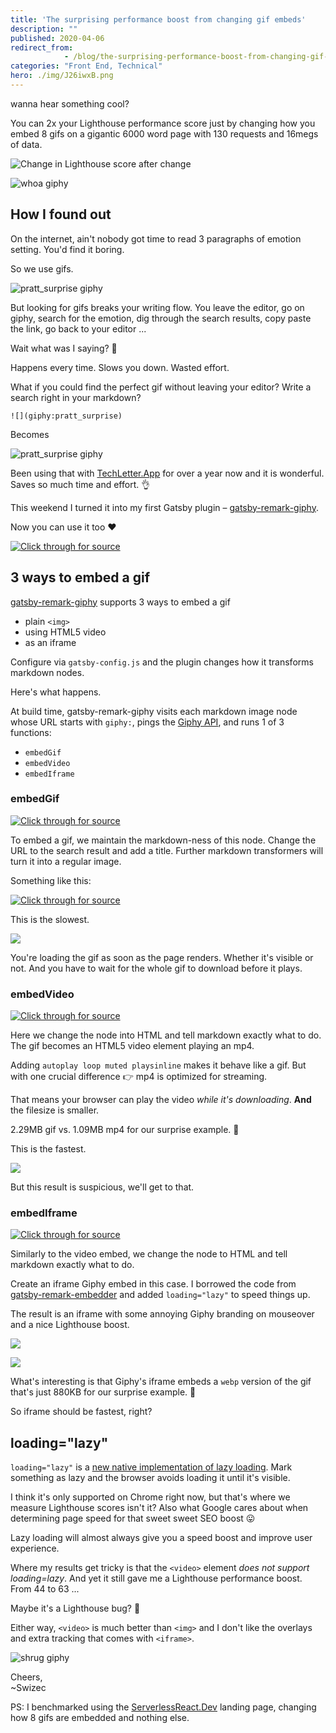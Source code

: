 ```yaml
---
title: 'The surprising performance boost from changing gif embeds'
description: ""
published: 2020-04-06
redirect_from: 
            - /blog/the-surprising-performance-boost-from-changing-gif-embeds/swizec/9365
categories: "Front End, Technical"
hero: ./img/J26iwxB.png
---
```

wanna hear something cool?





You can 2x your Lighthouse performance score just by changing how you embed 8 gifs on a gigantic 6000 word page with 130 requests and 16megs of data.



![Change in Lighthouse score after change](./img/J26iwxB.png)



![whoa giphy](./img/media-3o6gDPXMNxFhvHdcf6-giphy.gif)



## How I found out



On the internet, ain&#x27;t nobody got time to read 3 paragraphs of emotion setting. You&#x27;d find it boring.



So we use gifs.



![pratt_surprise giphy](./img/media-90F8aUepslB84-giphy.gif)



But looking for gifs breaks your writing flow. You leave the editor, go on giphy, search for the emotion, dig through the search results, copy paste the link, go back to your editor ...



Wait what was I saying? 🤔



Happens every time. Slows you down. Wasted effort.



What if you could find the perfect gif without leaving your editor? Write a search right in your markdown?



`![](giphy:pratt_surprise)`



Becomes



![pratt_surprise giphy](./img/media-90F8aUepslB84-giphy.gif)



Been using that with [TechLetter.App](https://techletter.app) for over a year now and it is wonderful. Saves so much time and effort. 👌



This weekend I turned it into my first Gatsby plugin – [gatsby-remark-giphy](https://github.com/Swizec/gatsby-remark-giphy).



Now you can use it too ❤️





[![Click through for source](./img/techletter.app-screenshot-1586186299871.png)](https://twitter.com/Swizec/status/1246595122197721088)





## 3 ways to embed a gif



[gatsby-remark-giphy](https://github.com/Swizec/gatsby-remark-giphy) supports 3 ways to embed a gif



- plain `<img>`
- using HTML5 video
- as an iframe



Configure via `gatsby-config.js` and the plugin changes how it transforms markdown nodes.



Here&#x27;s what happens.



At build time, gatsby-remark-giphy visits each markdown image node whose URL starts with `giphy:`, pings the [Giphy API](https://developers.giphy.com/), and runs 1 of 3 functions:



- `embedGif`
- `embedVideo`
- `embedIframe`



### embedGif



[![Click through for source](./img/techletter.app-screenshot-1586186176114.png)](https://carbon.now.sh/?bg=rgba(255,255,255,1)&amp;t=seti&amp;l=typescript&amp;ds=true&amp;wc=true&amp;wa=true&amp;pv=48px&amp;ph=32px&amp;ln=false&amp;code=function%20embedGif(imageNode%2C%20giphy%3A%20GIFObject)%20%7B%0A%20%20%20%20const%20search%20%3D%20imageNode.url.replace(%2F%5Egiphy%3A%2F%2C%20%22%22)%3B%0A%0A%20%20%20%20imageNode.alt%20%3D%20search%3B%0A%20%20%20%20imageNode.url%20%3D%20giphy.images.downsized_large.url%3B%0A%20%20%20%20imageNode.title%20%3D%20imageNode.title%20%7C%7C%20search%3B%0A%0A%20%20%20%20return%20imageNode%3B%0A%7D)



To embed a gif, we maintain the markdown-ness of this node. Change the URL to the search result and add a title. Further markdown transformers will turn it into a regular image.



Something like this:



[![Click through for source](./img/techletter.app-screenshot-1586186176604.png)](https://carbon.now.sh/?bg=rgba(255,255,255,1)&amp;t=seti&amp;l=html&amp;ds=true&amp;wc=true&amp;wa=true&amp;pv=48px&amp;ph=32px&amp;ln=false&amp;code=%3Cimg%20src%3D%22https%3A%2F%2Fmedia.giphy.com%2Fmedia%2F5VKbvrjxpVJCM%2Fgiphy.gif%22%20alt%3D%22search%22%20%2F%3E)



This is the slowest.



![](./img/9543257d7dd2cbf88a0009844cbe7e2900309101-68747470733a2f2f692e696d6775722e636f6d2f6c6852647169452e706e67.png)



You&#x27;re loading the gif as soon as the page renders. Whether it&#x27;s visible or not. And you have to wait for the whole gif to download before it plays.



### embedVideo



[![Click through for source](./img/YNQOHBz.png)](https://carbon.now.sh/?bg=rgba(255,255,255,1)&amp;t=seti&amp;l=typescript&amp;ds=true&amp;wc=true&amp;wa=true&amp;pv=48px&amp;ph=32px&amp;ln=false&amp;code=function%20embedVideo(imageNode%2C%20giphy%3A%20GIFObject%2C%20embedWidth)%20%7B%0A%20%20%20%20const%20srcHTML%20%3D%20%60%3Csource%20src%3D%24%7Bgiphy.images.looping.mp4%7D%20type%3D%22video%2Fmp4%22%20%2F%3E%60%3B%0A%0A%20%20%20%20imageNode.type%20%3D%20%22html%22%3B%0A%20%20%20%20imageNode.children%20%3D%20undefined%3B%0A%20%20%20%20imageNode.value%20%3D%20%60%3Cvideo%20style%3D%22margin%3A%20auto%20auto%3B%20display%3A%20block%3B%20max-width%3A%20%24%7BembedWidth%7D%22%20autoplay%20loop%20muted%20playsinline%20loading%3D%22lazy%22%3E%0A%20%20%20%20%20%20%20%20%20%20%20%20%24%7BsrcHTML%7D%0A%20%20%20%20%20%20%20%20%3C%2Fvideo%3E%60%3B%0A%0A%20%20%20%20return%20imageNode%3B%0A%7D)



Here we change the node into HTML and tell markdown exactly what to do. The gif becomes an HTML5 video element playing an mp4.



Adding `autoplay loop muted playsinline` makes it behave like a gif. But with one crucial difference 👉 mp4 is optimized for streaming.



That means your browser can play the video _while it&#x27;s downloading_. **And** the filesize is smaller.



2.29MB gif vs. 1.09MB mp4 for our surprise example. 🤯



This is the fastest.



![](./img/f04e81be56821573c3b13431282e080864c48c94-68747470733a2f2f692e696d6775722e636f6d2f6e305a32536c562e706e67.png)



But this result is suspicious, we&#x27;ll get to that.



### embedIframe



[![Click through for source](./img/5W1qqqc.png)](https://carbon.now.sh/?bg=rgba(255%2C255%2C255%2C1)&amp;t=seti&amp;wt=none&amp;l=typescript&amp;ds=true&amp;dsyoff=20px&amp;dsblur=68px&amp;wc=true&amp;wa=true&amp;pv=48px&amp;ph=32px&amp;ln=false&amp;fl=1&amp;fm=Hack&amp;fs=14px&amp;lh=133%25&amp;si=false&amp;es=2x&amp;wm=false&amp;code=function%2520embedIframe(imageNode%252C%2520giphy%253A%2520GIFObject%252C%2520embedWidth)%2520%257B%250A%2520%2520%2520%2520const%2520responsivePadding%2520%253D%2520Math.round(%250A%2520%2520%2520%2520%2520%2520%2520%2520(Number(giphy.images.original.height)%2520%252F%250A%2520%2520%2520%2520%2520%2520%2520%2520%2520%2520%2520%2520Number(giphy.images.original.width))%2520*%250A%2520%2520%2520%2520%2520%2520%2520%2520%2520%2520%2520%2520Number(embedWidth.replace(%2522%2525%2522%252C%2520%2522%2522))%250A%2520%2520%2520%2520)%253B%250A%250A%2520%2520%2520%2520imageNode.type%2520%253D%2520%2522html%2522%253B%250A%2520%2520%2520%2520imageNode.children%2520%253D%2520undefined%253B%250A%2520%2520%2520%2520imageNode.value%2520%253D%2520%2560%253Cdiv%2520style%253D%2522width%253A%2524%257BembedWidth%257D%253Bheight%253A0%253Bpadding-bottom%253A%2524%257BresponsivePadding%257D%2525%253Bposition%253Arelative%253Bmargin%253A%25200%2520auto%2522%253E%253Ciframe%2520src%253D%2522%2524%257Bgiphy.embed_url%257D%2522%2520width%253D%2522100%2525%2522%2520height%253D%2522100%2525%2522%2520style%253D%2522position%253Aabsolute%2522%2520frameborder%253D%25220%2522%2520class%253D%2522giphy-embed%2522%2520allowfullscreen%2520loading%253D%2522lazy%2522%253E%253C%252Fiframe%253E%253C%252Fdiv%253E%2560%253B%250A%250A%2520%2520%2520%2520return%2520imageNode%253B%250A%257D%250A)



Similarly to the video embed, we change the node to HTML and tell markdown exactly what to do.



Create an iframe Giphy embed in this case. I borrowed the code from [gatsby-remark-embedder](https://github.com/MichaelDeBoey/gatsby-remark-embedder) and added `loading="lazy"` to speed things up.



The result is an iframe with some annoying Giphy branding on mouseover and a nice Lighthouse boost.



![](./img/c1QcNNs.png)



![](./img/8719b20c378309194a227a90f89c1788112c1a16-68747470733a2f2f692e696d6775722e636f6d2f514935426152702e706e67.png)



What&#x27;s interesting is that Giphy&#x27;s iframe embeds a `webp` version of the gif that&#x27;s just 880KB for our surprise example. 🤨



So iframe should be fastest, right?



## loading=&quot;lazy&quot;



`loading="lazy"` is a [new native implementation of lazy loading](https://addyosmani.com/blog/lazy-loading/). Mark something as lazy and the browser avoids loading it until it&#x27;s visible.



I think it&#x27;s only supported on Chrome right now, but that&#x27;s where we measure Lighthouse scores isn&#x27;t it? Also what Google cares about when determining page speed for that sweet sweet SEO boost 😛



Lazy loading will almost always give you a speed boost and improve user experience.



Where my results get tricky is that the `<video>` element _does not support loading=lazy_. And yet it still gave me a Lighthouse performance boost. From 44 to 63 ...



Maybe it&#x27;s a Lighthouse bug? 🤔



Either way, `<video>` is much better than `<img>` and I don&#x27;t like the overlays and extra tracking that comes with `<iframe>`.



![shrug giphy](./img/media-JRhS6WoswF8FxE0g2R-giphy.gif)



Cheers,  
~Swizec



PS: I benchmarked using the [ServerlessReact.Dev](https://serverlessreact.dev) landing page, changing how 8 gifs are embedded and nothing else.